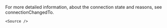 
<PlatformWrapper platform="ios">

For more detailed information, about the connection state and reasons, see <Link to="{{Global.API_REF_IOS_ROOT_RTC_KIT}}/agorartcenginedelegate/rtcengine(_:connectionchangedto:reason:)">connectionChangedTo</Link>.

    <Source />

</PlatformWrapper>